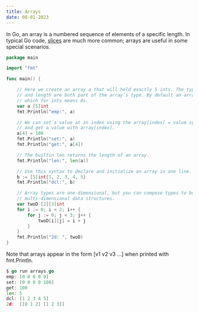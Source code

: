 ```yaml
---
title: Arrays
date: 08-01-2023
---
```


In Go, an array is a numbered sequence of elements of a specific length. In typical Go code, [slices](https://go.dev/tour/moretypes/7) are much more common; arrays are useful in some special scenarios.

```go
package main

import "fmt"

func main() {

    // Here we create an array a that will hold exactly 5 ints. The type of elements
    // and length are both part of the array’s type. By default an array is zero-valued
    // which for ints means 0s.
    var a [5]int
    fmt.Println("emp:", a)

    // We can set a value at an index using the array[index] = value syntax
    // and get a value with array[index].
    a[4] = 100
    fmt.Println("set:", a)
    fmt.Println("get:", a[4])

    // The builtin len returns the length of an array.
    fmt.Println("len:", len(a))

    // Use this syntax to declare and initialize an array in one line.
    b := [5]int{1, 2, 3, 4, 5}
    fmt.Println("dcl:", b)

    // Array types are one-dimensional, but you can compose types to build
    // multi-dimensional data structures.
    var twoD [2][3]int
    for i := 0; i < 2; i++ {
        for j := 0; j < 3; j++ {
            twoD[i][j] = i + j
        }
    }
    fmt.Println("2d: ", twoD)
}
```

Note that arrays appear in the form [v1 v2 v3 ...] when printed with fmt.Println.

```go
$ go run arrays.go
emp: [0 0 0 0 0]
set: [0 0 0 0 100]
get: 100
len: 5
dcl: [1 2 3 4 5]
2d:  [[0 1 2] [1 2 3]]
```

